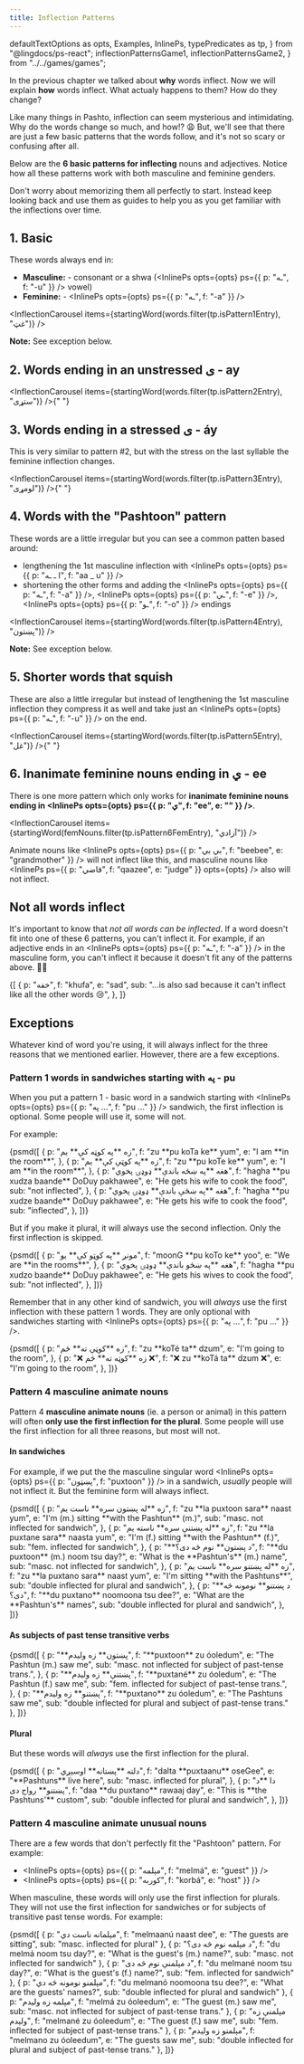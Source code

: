 ```yaml
---
title: Inflection Patterns
---
```


  defaultTextOptions as opts,
  Examples,
  InlinePs,
  typePredicates as tp,
} from "@lingdocs/ps-react";
  inflectionPatternsGame1,
  inflectionPatternsGame2,
} from "../../games/games";


<VideoPlayer src="https://www.youtube.com/watch?v=HwgQwB_HuD8" />

In the <Link to="/inflection/inflection-intro/">previous chapter</Link> we talked about **why** words inflect. Now we will explain **how** words inflect. What actualy happens to them? How do they change?

Like many things in Pashto, inflection can seem mysterious and intimidating. Why do the words change so much, and how!? 😩 But, we'll see that there are just a few basic patterns that the words follow, and it's not so scary or confusing after all.

Below are the **6 basic patterns for inflecting** nouns and adjectives. Notice how all these patterns work with both masculine and feminine genders.

Don't worry about memorizing them all perfectly to start. Instead keep looking back and use them as guides to help you as you get familiar with the inflections over time.

## 1. Basic

These words always end in:

- **Masculine:** - consonant or a shwa (<InlinePs opts={opts} ps={{ p: "ـه", f: "-u" }} /> vowel)
- **Feminine:** - <InlinePs opts={opts} ps={{ p: "ـه", f: "-a" }} />

<InflectionCarousel
  items={startingWord(words.filter(tp.isPattern1Entry), "غټ")}
/>

**Note:** See <Link to="/inflection/inflection-patterns/#pattern-1-words-in-sandwiches-starting-with-inlineps-optsopts-ps-p-په-f-pu--">exception</Link> below.

## 2. Words ending in an unstressed ی - ay

<InflectionCarousel
  items={startingWord(words.filter(tp.isPattern2Entry), "ستړی")}
/>{" "}

## 3. Words ending in a stressed ی - áy

This is very similar to pattern #2, but with the stress on the last syllable the feminine inflection changes.

<InflectionCarousel
  items={startingWord(words.filter(tp.isPattern3Entry), "لومړی")}
/>{" "}

## 4. Words with the "Pashtoon" pattern

These words are a little irregular but you can see a common patten based around:

- lengthening the 1st masculine inflection with <InlinePs opts={opts} ps={{ p: "ا ـ ـه", f: "aa _ u" }} />
- shortening the other forms and adding the <InlinePs opts={opts} ps={{ p: "ـه", f: "-a" }} />, <InlinePs opts={opts} ps={{ p: "ـې", f: "-e" }} />, <InlinePs opts={opts} ps={{ p: "ـو", f: "-o" }} /> endings

<InflectionCarousel
  items={startingWord(words.filter(tp.isPattern4Entry), "پښتون")}
/>

**Note:** See <Link to="/inflection/inflection-patterns/#pattern-4-masculine-animate-nouns">exception</Link> below.

## 5. Shorter words that squish

These are also a little irregular but instead of lengthening the 1st masculine inflection they compress it as well and take just an <InlinePs opts={opts} ps={{ p: "ـه", f: "-u" }} /> on the end.

<InflectionCarousel
  items={startingWord(words.filter(tp.isPattern5Entry), "غل")}
/>{" "}

## 6. Inanimate feminine nouns ending in ي - ee

There is one more pattern which only works for **inanimate feminine nouns ending in <InlinePs opts={opts} ps={{ p: "ي", f: "ee", e: "" }} />**.

<InflectionCarousel
  items={startingWord(femNouns.filter(tp.isPattern6FemEntry), "آزادي")}
/>

Animate nouns like <InlinePs opts={opts} ps={{ p: "بي بي", f: "beebee", e: "grandmother" }} /> will not inflect like this, and masculine nouns like <InlinePs ps={{ p: "قاضي", f: "qaazee", e: "judge" }} opts={opts} /> also will not inflect.

## Not all words inflect

It's important to know that _not all words can be inflected_. If a word doesn't fit into one of these 6 patterns, you can't inflect it. For example, if an adjective ends in an <InlinePs opts={opts} ps={{ p: "ـه", f: "-a" }} /> in the masculine form, you can't inflect it because it doesn't fit any of the patterns above. 🙅‍♂️

<Examples opts={opts}>
  {[
    {
      p: "خفه",
      f: "khufa",
      e: "sad",
      sub: "...is also sad because it can't inflect like all the other words 😢",
    },
  ]}
</Examples>

## Exceptions

Whatever kind of word you're using, it will always inflect for the <Link to="/inflection/inflection-intro/">three reasons</Link> that we mentioned earlier. However, there are a few exceptions.

### Pattern 1 words in sandwiches starting with په - pu

When you put a <Link to="/inflection/inflection-patterns/#1-basic">pattern 1 - basic</Link> word in a sandwich starting with <InlinePs opts={opts} ps={{ p: "په ...", f: "pu ..." }} /> sandwich, the first inflection is optional. Some people will use it, some will not.

For example:

<Examples opts={opts}>
  {psmd([
    {
      p: "زه **په کوټه کې** یم",
      f: "zu **pu koTa ke** yum",
      e: "I am **in the room**",
    },   
    {
      p: "زه **په کوټې کې** یم",
      f: "zu **pu koTe ke** yum",
      e: "I am **in the room**",
    },
    {
      p: "هغه **په ښځه باندې** ډوډۍ پخوي",
      f: "hagha **pu xudza baande** DoDuy pakhawee",
      e: "He gets his wife to cook the food",
      sub: "not inflected",
    },
    {
      p: "هغه **په ښځې باندې** ډوډۍ پخوي",
      f: "hagha **pu xudze baande** DoDuy pakhawee",
      e: "He gets his wife to cook the food",
      sub: "inflected",
    },
  ])}
</Examples>

But if you make it plural, it will always use the second inflection. Only the first inflection is skipped.

<Examples opts={opts}>
  {psmd([
    {
      p: "مونږ **په کوټو کې** یو",
      f: "moonG **pu koTo ke** yoo",
      e: "We are **in the rooms**",
    },
    {
      p: "هغه **په ښځو باندې** ډوډۍ پخوي",
      f: "hagha **pu xudzo baande** DoDuy pakhawee",
      e: "He gets his wives to cook the food",
      sub: "not inflected",
    },
  ])}
</Examples>

Remember that in any other kind of sandwich, you will _always_ use the first inflection with these pattern 1 words. They are only optional with sandwiches starting with <InlinePs opts={opts} ps={{ p: "په ...", f: "pu ..." }} />. 

<Examples opts={opts}>
  {psmd([
    {
      p: "زه **کوټې ته** ځم",
      f: "zu **koTé ta** dzum",
      e: "I'm going to the room",
    },
    {
      p: "❌ زه **کوټه ته** ځم ❌",
      f: "❌ zu **koTá ta** dzum ❌",
      e: "I'm going to the room",
    },
  ])}
</Examples>

### Pattern 4 masculine animate nouns

Pattern 4 <strong>masculine animate nouns</strong> (ie. a person or animal) in this pattern will often <strong>only use the first inflection for the plural</strong>. Some people will use the first inflection for all three reasons, but most will not.

#### In sandwiches

For example, if we put the the masculine singular word <InlinePs opts={opts} ps={{ p: "پښټون", f: "puxtoon" }} /> in a sandwich, _usually_ people will not inflect it. But the feminine form will always inflect.

<Examples opts={opts}>
  {psmd([
    {
      p: "زه **له پښتون سره** ناست یم",
      f: "zu **la puxtoon sara** naast yum",
      e: "I'm (m.) sitting **with the Pashtun** (m.)",
      sub: "masc. not inflected for sandwich",
    },
    {
      p: "زه **له پښتنې سره** ناسته یم",
      f: "zu **la puxtane sara** naasta yum",
      e: "I'm (f.) sitting **with the Pashtun** (f.)",
      sub: "fem. inflected for sandwich",
    },
    {
      p: "**د پښتون** نوم څه دی؟",
      f: "**du puxtoon** (m.) noom tsu day?",
      e: "What is the **Pashtun's** (m.) name",
      sub: "masc. not inflected for sandwich",
    },
    {
      p: "زه **له پښتنو سره** ناست یم",
      f: "zu **la puxtano sara** naast yum",
      e: "I'm sitting **with the Pashtuns**",
      sub: "double inflected for plural and sandwich",
    },
    {
      p: "**د پښتنو** نومونه څه دی؟",
      f: "**du puxtano** noomoona tsu dee?",
      e: "What are the **Pashtun's** names",
      sub: "double inflected for plural and sandwich",
    },
  ])}
</Examples>

#### As subjects of past tense transitive verbs

<Examples opts={opts}>
  {psmd([
    {
      p: "**پښتون** زه ولیدم",
      f: "**puxtoon** zu óoledum",
      e: "The Pashtun (m.) saw me",
      sub: "masc. not inflected for subject of past-tense trans.",
    },
    {
      p: "**پښتنې** زه ولیدم",
      f: "**puxtané** zu óoledum",
      e: "The Pashtun (f.) saw me",
      sub: "fem. inflected for subject of past-tense trans.",
    },
    {
      p: "**پښتنو** زه ولیدم",
      f: "**puxtano** zu óoledum",
      e: "The Pashtuns saw me",
      sub: "double inflected for plural and subject of past-tense trans."
    },
  ])}
</Examples>

#### Plural

But these words will _always_ use the first inflection for the plural.

<Examples opts={opts}>
  {psmd([
    {
      p: "دلته **پښتانه** اوسېږي",
      f: "dalta **puxtaanu** oseGee",
      e: "**Pashtuns** live here",
      sub: "masc. inflected for plural",
    },
    {
      p: "دا **د پښتنو** رواج دی",
      f: "daa **du puxtano** rawaaj day",
      e: "This is **the Pashtuns'** custom",
      sub: "double inflected for plural and sandwich",
    },
  ])}
</Examples>

### Pattern 4 masculine animate unusual nouns

There are a few words that don't perfectly fit the "Pashtoon" pattern. For example:

- <InlinePs opts={opts} ps={{ p: "مېلمه", f: "melmá", e: "guest" }} />
- <InlinePs opts={opts} ps={{ p: "کوربه", f: "korbá", e: "host" }} />

When masculine, these words will only use the first inflection for plurals. They will not use the first inflection for sandwiches or for subjects of transitive past tense words. For example:

<Examples opts={opts}>
  {psmd([
    {
      p: "مېلمانه ناست دي",
      f: "melmaanú naast dee",
      e: "The guests are sitting",
      sub: "masc. inflected for plural"
    },
    {
      p: "د مېلمه نوم څه دی؟",
      f: "du melmá noom tsu day?",
      e: "What is the guest's (m.) name?",
      sub: "masc. not inflected for sandwich"
    },
    {
      p: "د مېلمنې نوم څه دی",
      f: "du melmané noom tsu day?",
      e: "What is the guest's (f.) name?",
      sub: "fem. inflected for sandwich"
    },
    {
      p: "مېلمنو نومونه څه دي",
      f: "du melmanó noomoona tsu dee?",
      e: "What are the guests' names?",
      sub: "double inflected for plural and sandwich"
    },
    {
      p: "مېلمه زه ولیدم",
      f: "melmá zu óoleedum",
      e: "The guest (m.) saw me",
      sub: "masc. not inflected for subject of past-tense trans."
    },
    {
      p: "مېلمنې زه ولیدم",
      f: "melmané zu óoleedum",
      e: "The guest (f.) saw me",
      sub: "fem. inflected for subject of past-tense trans."
    },
    {
      p: "مېلمنو زه ولیدم",
      f: "melmano zu óoleedum",
      e: "The guests saw me",
      sub: "double inflected for plural and subject of past-tense trans."
    },
  ])}
</Examples>

<GameDisplay record={inflectionPatternsGame1} />

<GameDisplay record={inflectionPatternsGame2} />
